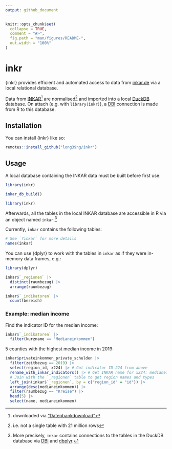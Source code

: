 ```yaml
---
output: github_document
---
```


<!-- README.md is generated from README.Rmd. Please edit that file -->

```r
knitr::opts_chunk$set(
  collapse = TRUE,
  comment = "#>",
  fig.path = "man/figures/README-",
  out.width = "100%"
)
```

# inkr

{inkr} provides efficient and automated access to data from [inkar.de](https://www.inkar.de) via a local relational database.

Data from [INKAR](https://www.inkar.de)^[downloaded via ["Datenbankdownload"](https://www.bbr-server.de/imagemap/inkar/download/inkar_2021.zip)] are normalised^[i.e. not a single table with 21 million rows] and imported into a local [DuckDB](https://duckdb.org) database. On attach (e.g. with `library(inkr)`), a [DBI](https://dbi.r-dbi.org/) connection is made from R to this database.

## Installation

You can install {inkr} like so:

```r
remotes::install_github("long39ng/inkr")
```

## Usage

A local database containing the INKAR data must be built before first use:

```r
library(inkr)

inkar_db_build()
```

```r
library(inkr)
```

Afterwards, all the tables in the local INKAR database are accessible in R via an object named `inkar`.^[More precisely, `inkar` contains connections to the tables in the DuckDB database via [DBI](https://dbi.r-dbi.org/) and [dbplyr](https://dbplyr.tidyverse.org/).]

Currently, `inkar` contains the following tables:

```r
# See `?inkar` for more details
names(inkar)
```

You can use {dplyr} to work with the tables in `inkar` as if they were in-memory data frames, e.g.:

```r
library(dplyr)

inkar$`_regionen` |>
  distinct(raumbezug) |>
  arrange(raumbezug)

inkar$`_indikatoren` |>
  count(bereich)
```

### Example: median income

Find the indicator ID for the median income:

```r
inkar$`_indikatoren` |>
  filter(kurzname == "Medianeinkommen")
```

5 counties with the highest median income in 2019:

```r
inkar$privateinkommen_private_schulden |>
  filter(zeitbezug == 2019) |>
  select(region_id, x224) |> # Got indicator ID 224 from above
  rename_with_inkar_indicators() |> # Get INKAR name for x224: medianeinkommen
  # Join with the `_regionen` table to get region names and types
  left_join(inkar$`_regionen`, by = c("region_id" = "id")) |>
  arrange(desc(medianeinkommen)) |>
  filter(raumbezug == "Kreise") |>
  head(5) |>
  select(name, medianeinkommen)
```
